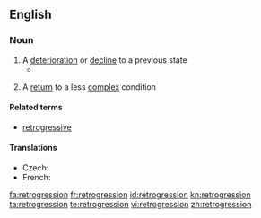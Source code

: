 {{also|rétrogression}}
==English==
===Noun===
{{en-noun}}
# A [[deterioration]] or [[decline]] to a previous state
#*{{quote-book|year=1908|author=The Three Initiates|title=The Kybalion: Hermetic Philosophy|url=http://www.gnostic.org/kybalionhtm/kybalion11.htm|passage=Suns spring into being, and then their height of power being reached, the process of '''retrogression''' begins, and after aeons they become dead masses of matter, awaiting another impulse which starts again their inner energies into activity and a new solar life cycle is begun.}}
#{{biology}} A [[return]] to a less [[complex]] condition
====Related terms====
*[[retrogressive]]

====Translations====
{{trans-top|decline}}
* Czech: {{t|cs|zánik|m}}
* French: {{t+|fr|rétrogression|f}}
{{trans-mid}}
{{trans-bottom}}

[[fa:retrogression]]
[[fr:retrogression]]
[[id:retrogression]]
[[kn:retrogression]]
[[ta:retrogression]]
[[te:retrogression]]
[[vi:retrogression]]
[[zh:retrogression]]